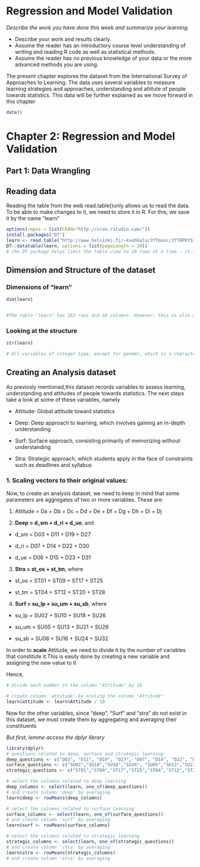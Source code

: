 # Regression and Model Validation

*Describe the work you have done this week and summarize your learning.*

- Describe your work and results clearly. 
- Assume the reader has an introductory course level understanding of writing and reading R code as well as statistical methods.
- Assume the reader has no previous knowledge of your data or the more advanced methods you are using.

The present chapter explores the dataset from the International Survey of Approaches to Learning. The data uses several variables to measure learning strategies and approaches, understanding and attitute of people towards statistics. This data will be further explained as we move forward in this chapter
```r
date()
```

# Chapter 2: Regression and Model Validation

## **Part 1: Data Wrangling**
## Reading data

Reading the table from the web
read.table()only allows us to read the data. To be able to make changes to it, we need to store it in R. For this, we save it by the name "learn"

```r
options(repos = list(CRAN="http://cran.rstudio.com/"))
install.packages("DT")
learn <- read.table("http://www.helsinki.fi/~kvehkala/JYTmooc/JYTOPKYS3-data.txt", sep="\t", header=TRUE)
DT::datatable(learn, options = list(pageLength = 20))
# the DT package helps limit the table view to 20 rows at a time - it is a pretty large dataset
```



## Dimension and Structure of the dataset

### Dimensions of "learn"

```r

dim(learn)


#The table "learn" has 183 rows and 60 columns. However, this is also mentioned right below the table.
```
### Looking at the structure
```r
str(learn)

# All variables of integer type, except for gender, which is a character type
```

## Creating an Analysis dataset

As previosly mentioned,this dataset records variables to assess learning, understanding and attitudes of people towards statistics. The next steps take a look at some of these variables, namely

* Attitude: Global attitude toward statistics

* Deep: Deep approach to learning, which involves gaining an in-depth understanding

* Surf: Surface approach, consisting primarily of memorizing without understanding

* Stra: Strategic approach, which students apply in the face of constraints such as deadlines and syllabus


### 1. Scaling vectors to their original values:


Now, to create an analysis dataset, we need to keep in mind that some parameters are aggregates of two or more variables. These are:

1. Attitude = Da + Db + Dc + Dd + De + Df + Dg + Dh + Di + Dj

2. **Deep = d_sm + d_ri + d_ue**, and
  
  + d_sm = D03 + D11 + D19 + D27
  
  + d_ri = D07 + D14 + D22 + D30
  
  + d_ue = D06 + D15 + D23 + D31

3. **Stra = st_os + st_tm**, where

  + st_os = ST01 + ST09 + ST17 + ST25
  
  + st_tm = ST04 + ST12 + ST20 + ST28

4. **Surf = su_lp + su_um + su_sb**, where

  + su_lp = SU02 + SU10 + SU18 + SU26
  
  + su_um = SU05 + SU13 + SU21 + SU29
  
  + su_sb = SU08 + SU16 + SU24 + SU32

In order to **scale** Attitude, we need to divide it by the number of variables that constitute it.This is easily done by creating a new variable and assigning the new value to it

Hence,

```r

# divide each number in the column "Attitude" by 10

# create column 'attitude' by scaling the column "Attitude"
learn$attitude <- learn$Attitude / 10

```
Now for the other variables, since "deep", "Surf" and "stra" do not exist in this dataset, we must create them by aggregating and averaging their constituents

*But first, lemme access the dplyr library*

```r
library(dplyr)
# questions related to deep, surface and strategic learning
deep_questions <- c("D03", "D11", "D19", "D27", "D07", "D14", "D22", "D30","D06",  "D15", "D23", "D31")
surface_questions <- c("SU02","SU10","SU18","SU26", "SU05","SU13","SU21","SU29","SU08","SU16","SU24","SU32")
strategic_questions <- c("ST01","ST09","ST17","ST25","ST04","ST12","ST20","ST28")

# select the columns related to deep learning 
deep_columns <- select(learn, one_of(deep_questions))
# and create column 'deep' by averaging
learn$deep <- rowMeans(deep_columns)

# select the columns related to surface learning 
surface_columns <- select(learn, one_of(surface_questions))
# and create column 'surf' by averaging
learn$surf <- rowMeans(surface_columns)

# select the columns related to strategic learning 
strategic_columns <- select(learn, one_of(strategic_questions))
# and create column 'stra' by averaging
learn$stra <- rowMeans(strategic_columns)
# and create column 'stra' by averaging


```

